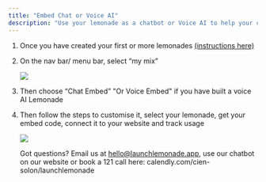 ```yaml
---
title: "Embed Chat or Voice AI"
description: "Use your lemonade as a chatbot or Voice AI to help your customers who visit your website or app"
---
```


1. Once you have created your first or more lemonades [(instructions here)](https://docs.launchlemonade.app/quickstart)

2. On the nav bar/ menu bar, select “my mix”




   ![](https://mintlify.s3.us-west-1.amazonaws.com/launchlemonade/Screenshot2025-02-23at4.01.24PM.png)

3. Then choose “Chat Embed” "Or Voice Embed" if you have built a voice AI Lemonade

4. Then follow the steps to customise it, select your lemonade, get your embed code, connect it to your website and track usage

   ![](/Screenshot2025-02-23at4.18.45PM.png)

   Got questions? Email us at [hello@launchlemonade.app](mailto:hello@launchlemonade.app), use our chatbot on our website or book a 121 call here: calendly.com/cien-solon/launchlemonade